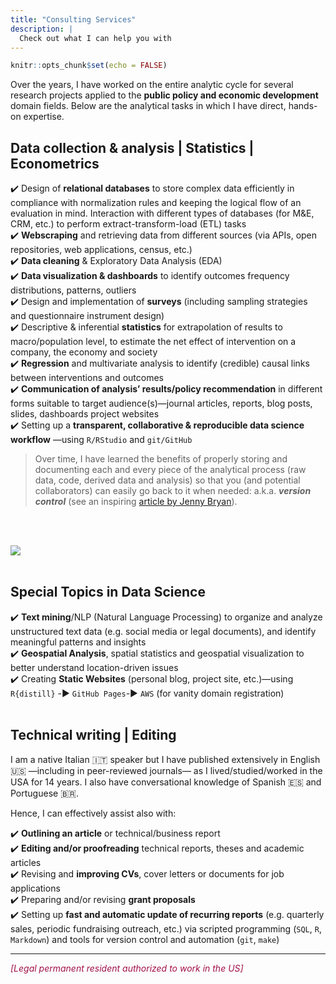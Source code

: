 ```yaml
---
title: "Consulting Services"
description: |
  Check out what I can help you with
---
```


```r
knitr::opts_chunk$set(echo = FALSE)
```

Over the years, I have worked on the entire analytic cycle for several research projects applied to the **public policy and economic development** domain fields. Below are the analytical tasks in which I have direct, hands-on expertise. 

## Data collection & analysis \| Statistics \| Econometrics

✔️ Design of **relational databases** to store complex data efficiently in compliance with normalization rules and keeping the logical flow of an evaluation in mind. Interaction with different types of databases (for M&E, CRM, etc.) to perform extract-transform-load (ETL) tasks\
<!--	 
		+ Databases using R https://db.rstudio.com/
		+ Learn packages such as: {dplyr, DBI, odbc, keyring, pool}
-->
✔️ **Webscraping** and retrieving data from different sources (via APIs, open repositories, web applications, census, etc.)\
✔️ **Data cleaning** & Exploratory Data Analysis (EDA)\
<!--	 
		+ Learn the 20 most important functions for data wrangling
		+ Learn the 3 special data types (that 90% of data scientists struggle with)
		+ Create functions and iterate (using the purrr library)
		+ Learn packages such as: {DataExplorer, skimr, correlationfunnel, janitor}
-->
✔️ **Data visualization & dashboards** to identify outcomes frequency distributions, patterns, outliers\
<!--	 
		+ Master ggplot2 (visualize data like a pro)
		+ plotly
		+ Flexdashboard
		+ [Shiny Apps]
-->
✔️ Design and implementation of **surveys** (including sampling strategies and questionnaire instrument design)\
<!--	    
		+ Detect customer segments (using K-means)
		+ Predict prices for new products (using Machine Learning)
-->
✔️ Descriptive & inferential **statistics** for extrapolation of results to macro/population level, to estimate the net effect of intervention on a company, the economy and society\
✔️ **Regression** and multivariate analysis to identify (credible) causal links between interventions and outcomes\
✔️ **Communication of analysis' results/policy recommendation** in different forms suitable to target audience(s)---journal articles, reports, blog posts, slides, dashboards project websites\
<!--	 
		+ Learn packages such as: {RMArkdown, Shiny, Plumber APIs}
-->
✔️ Setting up a **transparent, collaborative & reproducible data science workflow** ---using `R/RStudio` and `git/GitHub`

> Over time, I have learned the benefits of properly storing and documenting each and every piece of the analytical process (raw data, code, derived data and analysis) so that you (and potential collaborators) can easily go back to it when needed: a.k.a. ***version control*** (see an inspiring [article by Jenny Bryan](https://www.researchgate.net/publication/344990307_Excuse_me_do_you_have_a_moment_to_talk_about_version_control/fulltext/5f9fb3b5299bf1b53e59cad5/Excuse-me-do-you-have-a-moment-to-talk-about-version-control.pdf?_sg%5B0%5D=a1lfXtxrZ7BRfcB5gDFXpYUHYDRpZ7fe7vqfIr1p18_cRUlIRVLQWaF_hGh4a8GKKoBGESpz4VuK63FxqQH1hw.c7hLP-njJDk2obi2Ij69MDNL7mKxKNMUMUacM-qYO8DOul_1ojUD4DYlmH3KmmjAtx1TizFf34LzDl3kJ17sCg&_sg%5B1%5D=GhJcqrYp-gtN3fgnCxfxGj2fE2d4UlYvHPsJphhY27zyarq5LKCIsQNAAkTLG1IX0Nttlb-UERMBzCRq16CpOo8BgwLRE2a0qnhdU2G-D2DW.c7hLP-njJDk2obi2Ij69MDNL7mKxKNMUMUacM-qYO8DOul_1ojUD4DYlmH3KmmjAtx1TizFf34LzDl3kJ17sCg&_iepl=)).

<br><br>

 ![](images/analytics_ss.png)  <br><br>


## Special Topics in Data Science

✔️ **Text mining**/NLP (Natural Language Processing) to organize and analyze unstructured text data (e.g. social media or legal documents), and identify meaningful patterns and insights\
✔️ **Geospatial Analysis**, spatial statistics and geospatial visualization to better understand   location-driven issues\
<!--	 
		+ Geocoding packages: {ggmap, osmdata,tmaptools, tidygeocoder, sf, sp}
		+ Geospatial Viz packages: {mapview, tigris, ggmap, osmplotr, tmap, cartography} 
			+ Interactive (JavaScript): {leaflet, plotly}

-->
✔️ Creating **Static Websites** (personal blog, project site, etc.)---using `R{distill}` -▶️ `GitHub Pages`-▶️ `AWS` (for vanity domain registration)\ 
<!-- ✔️ **Time Series Analysis** and **Forecasting** and **Anomaly Detection**: -->
<!-- 	+ Time Series Data Wrangling: timetk -->
<!-- 	+ Time Series Visualization: timetk -->
<!-- 	+ Feature Engineering: timetk -->
<!-- 	+ Convert between classes: timetk & tsbox -->
<!-- 	+ Generating Future Series: timetk -->
<!-- 	+ Prophet, ARIMA, Boost, ML: modeltime -->
<!-- 	+ Ensembles: modeltime.ensemble -->
<!-- 	+ Resampling & Backtesting: modeltime.resample -->
<!-- 	+ Deep Learning: modeltime.gluonts -->
<!-- 	+ H2O AutoML: modeltime.h2o -->
<!-- 	+ Identify anomalies: anomalize, timetk -->
<br><br>

## Technical writing \| Editing

I am a native Italian 🇮🇹 speaker but I have published extensively in English 🇺🇸 ---including in peer-reviewed journals--- as I lived/studied/worked in the USA for 14 years. I also have conversational knowledge of Spanish 🇪🇸 and Portuguese 🇧🇷.

Hence, I can effectively assist also with:

✔️ **Outlining an article** or technical/business report\
✔️ **Editing and/or proofreading** technical reports, theses and academic articles\
✔️ Revising and **improving CVs**, cover letters or documents for job applications\
✔️ Preparing and/or revising **grant proposals**\
✔️ Setting up **fast and automatic update of recurring reports** (e.g. quarterly sales, periodic fundraising outreach, etc.) via scripted programming (`SQL`, `R`, `Markdown`) and tools for version control and automation (`git`, `make`)\
 
<!-- <p style="font-size:10pt">

*[Italian version](https://luisamimmi.org/Consulting_ITA.html)* 

</p> -->
--- 

<p style="color:#a21048;"> _[Legal permanent resident authorized to work in the US]_ </p>
